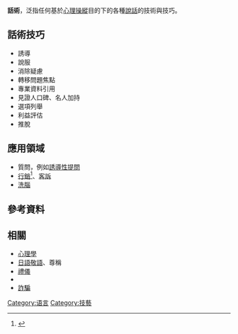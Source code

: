 {{multiple issues|
{{expand|time=2013-08-28T07:29:06+00:00}}
{{expert|time=2013-08-28T07:29:06+00:00}}
{{refimprove|time=2013-08-28T07:29:06+00:00}}
}}
'''話術'''，泛指任何基於[[心理操縱|心理操縱]]目的下的各種[[說話|說話]]的技術與技巧。

==話術技巧==
*誘導
*說服
*消除疑慮
*轉移問題焦點
*專業資料引用
*見證人口碑、名人加持
*選項列舉
*利益評估
*推脫

==應用領域==
*質問，例如[[誘導性提問|誘導性提問]]
*[[行銷|行銷]]<ref>{{cite book|author=莊銘國|title=經營管理實務|year=2007|publisher=[[五南出版|五南出版]]|location=台灣|isbn=9789571145877|pages=415|url=http://books.google.com.tw/books?id=jqEv2DTJ69wC&pg=RA13-PA5&dq=%22%E8%A9%B1%E8%A1%93%22+-inpublisher:icon&hl=zh-TW&sa=X&ei=np8dUpzHB8LklAX3yYHoAQ&redir_esc=y#v=onepage&q=%22%E8%A9%B1%E8%A1%93%22%20-inpublisher%3Aicon&f=false|access-date=2013-08-28|archive-date=2016-12-21|archive-url=https://web.archive.org/web/20161221093227/https://books.google.com.tw/books?id=jqEv2DTJ69wC&pg=RA13-PA5&dq=%22%E8%A9%B1%E8%A1%93%22+-inpublisher:icon&hl=zh-TW&sa=X&ei=np8dUpzHB8LklAX3yYHoAQ&redir_esc=y#v=onepage&q=%22%E8%A9%B1%E8%A1%93%22%20-inpublisher%3Aicon&f=false|dead-url=no}}</ref>、[[客訴|客訴]]
*[[洗腦|洗腦]]

==參考資料==
{{reflist}}

==相關==
*[[心理學|心理學]]
*[[日語敬語|日語敬語]]、尊稱
*[[禮儀|禮儀]]
*{{link-ja|発声法|発声法}}
*[[詐騙|詐騙]]

[[Category:语言|Category:语言]]
[[Category:技藝|Category:技藝]]